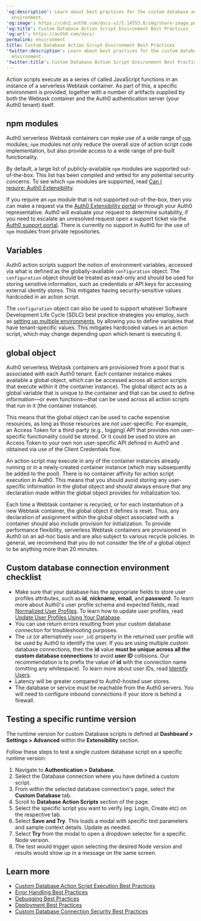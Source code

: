 ---
'og:description': Learn about best practices for the custom database action script
  environment.
'og:image': https://cdn2.auth0.com/docs-v2/1.14553.0/img/share-image.png
'og:title': Custom Database Action Script Environment Best Practices
'og:url': https://auth0.com/docs/
permalink: environment
title: Custom Database Action Script Environment Best Practices
'twitter:description': Learn about best practices for the custom database action script
  environment.
'twitter:title': Custom Database Action Script Environment Best Practices
---
Action scripts execute as a series of called JavaScript functions in an instance of a serverless Webtask container. As part of this, a specific environment is provided, together with a number of artifacts supplied by both the Webtask container and the Auth0 <Tooltip tip="Authentication Server: Server that confirms or denies a user’s identity." cta="View Glossary" href="/docs/glossary?term=authentication+server">authentication server</Tooltip> (your Auth0 tenant) itself.

## npm modules

Auth0 serverless Webtask containers can make use of a wide range of [`npm`](https://www.npmjs.com/) modules; `npm` modules not only reduce the overall size of action script code implementation, but also provide access to a wide range of pre-built functionality.

By default, a large list of publicly-available `npm` modules are supported out-of-the-box. This list has been compiled and vetted for any potential security concerns. To see which `npm` modules are supported, read [Can I require: Auth0 Extensibility](https://auth0-extensions.github.io/canirequire/).

If you require an `npm` module that is not supported out-of-the-box, then you can make a request via the [Auth0 Extensibility portal](https://auth0-extensions.github.io/canirequire/) or through your Auth0 representative. Auth0 will evaluate your request to determine suitability, if you need to escalate an unresolved request open a support ticket via the [Auth0 support portal](https://support.auth0.com/). There is currently no support in Auth0 for the use of `npm` modules from private repositories.

## Variables

Auth0 action scripts support the notion of environment variables, accessed via what is defined as the globally-available `configuration` object. The `configuration` object should be treated as read-only and should be used for storing sensitive information, such as credentials or API keys for accessing external identity stores. This mitigates having security-sensitive values hardcoded in an action script.

The `configuration` object can also be used to support whatever Software Development Life Cycle (SDLC) best practice strategies you employ, such as [setting up multiple environments](/docs/get-started/auth0-overview/create-tenants/set-up-multiple-environments), by allowing you to define variables that have tenant-specific values. This mitigates hardcoded values in an action script, which may change depending upon which tenant is executing it.

## global object

Auth0 serverless Webtask containers are provisioned from a pool that is associated with each Auth0 tenant. Each container instance makes available a global object, which can be accessed across all action scripts that execute within it (the container instance). The global object acts as a global variable that is unique to the container and that can be used to define information—or even functions—that can be used across all action scripts that run in it (the container instance).

This means that the global object can be used to cache expensive resources, as long as those resources are not user-specific. For example, an <Tooltip tip="Access Token: Authorization credential, in the form of an opaque string or JWT, used to access an API." cta="View Glossary" href="/docs/glossary?term=Access+Token">Access Token</Tooltip> for a third-party (e.g., logging) API that provides non user-specific functionality could be stored. Or it could be used to store an Access Token to your own non user-specific API defined in Auth0 and obtained via use of the Client Credentials flow.

<Warning>

An action script may execute in any of the container instances already running or in a newly-created container instance (which may subsequently be added to the pool). There is no container affinity for action script execution in Auth0. This means that you should avoid storing any user-specific information in the global object and should always ensure that any declaration made within the global object provides for initialization too.

</Warning>

Each time a Webtask container is recycled, or for each instantiation of a new Webtask container, the global object it defines is reset. Thus, any declaration of assignment within the global object associated with a container should also include provision for initialization. To provide performance flexibility, serverless Webtask containers are provisioned in Auth0 on an ad-hoc basis and are also subject to various recycle policies. In general, we recommend that you do not consider the life of a global object to be anything more than 20 minutes.

## Custom database connection environment checklist

* Make sure that your database has the appropriate fields to store user profiles attributes, such as **id**, **nickname**, **email**, and **password**. To learn more about Auth0's user profile schema and expected fields, read [Normalized User Profiles](/docs/manage-users/user-accounts/user-profiles/normalized-user-profiles). To learn how to update user profiles, read [Update User Profiles Using Your Database](/docs/manage-users/user-accounts/user-profiles/update-user-profiles-using-your-database).
* You can use return errors resulting from your custom database connection for troubleshooting purposes.
* The `id` (or alternatively `user_id`) property in the returned user profile will be used by Auth0 to identify the user. If you are using multiple custom database connections, then the **id** value **must be unique across all the custom database connections** to avoid **user ID** collisions. Our recommendation is to prefix the value of **id** with the connection name (omitting any whitespace). To learn more about user IDs, read [Identify Users](/docs/manage-users/user-accounts/identify-users).
* Latency will be greater compared to Auth0-hosted user stores.
* The database or service must be reachable from the Auth0 servers. You will need to configure inbound connections if your store is behind a firewall.

## Testing a specific runtime version

The runtime version for custom Database scripts is defined at **Dashboard > Settings > Advanced** within the **Extensibility** section.

Follow these steps to test a single custom database script on a specific runtime version:

1. Navigate to **Authentication > Database.**
2. Select the Database connection where you have defined a custom script.
3. From within the selected database connection's page, select the **Custom Database** tab.
4. Scroll to **Database Action Scripts** section of the page.
5. Select the specific script you want to verify (eg. Login, Create etc) on the respective tab.
6. Select **Save and Try**. This loads a modal with specific test parameters and sample context details. Update as needed.
7. Select **Try** from the modal to open a dropdown selector for a specific Node version.
8. The test would trigger upon selecting the desired Node version and results would show up in a message on the same screen.

## Learn more

* [Custom Database Action Script Execution Best Practices](/docs/authenticate/database-connections/custom-db/custom-database-connections-scripts/execution)
* [Error Handling Best Practices](/docs/troubleshoot/error-handling-best-practices)
* [Debugging Best Practices](/docs/troubleshoot/debugging-best-practices)
* [Deployment Best Practices](/docs/deploy-monitor/deployment-best-practices)
* [Custom Database Connection Security Best Practices](/docs/authenticate/database-connections/custom-db/custom-database-connections-scripts/connection-security)